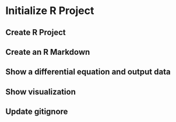 # Initialize R Project

## Create R Project

## Create an R Markdown

## Show a differential equation and output data

## Show visualization

## Update gitignore

